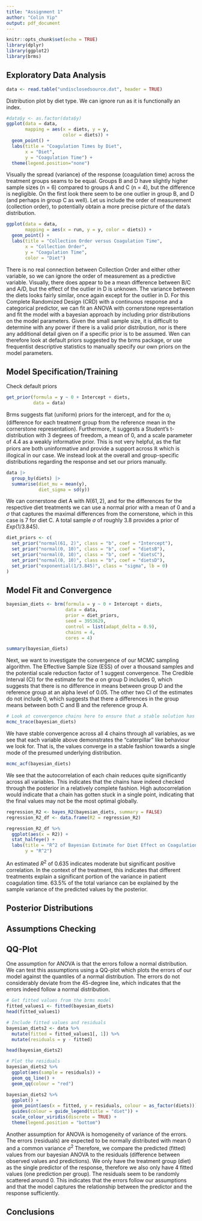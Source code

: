 ```yaml
---
title: "Assignment 1"
author: "Colin Yip"
output: pdf_document
---
```


```r
knitr::opts_chunk$set(echo = TRUE)
library(dplyr)
library(ggplot2)
library(brms)
```

## Exploratory Data Analysis
```r
data <- read.table("undisclosedsource.dat", header = TRUE)
```

Distribution plot by diet type. We can ignore run as it is functionally an index.
```r
#data$y <- as.factor(data$y)
ggplot(data = data,
       mapping = aes(x = diets, y = y,
                     color = diets)) +
  geom_point() +
  labs(title = "Coagulation Times by Diet",
       x = "Diet", 
       y = "Coagulation Time") +
  theme(legend.position="none")
```
Visually the spread (variance) of the response (coagulation time) across the treatment groups seams to be equal. Groups B and D have slightly higher sample sizes (n = 6) compared to groups A and C (n = 4), but the difference is negligible. On the first look there seem to be one outlier in group B, and D (and perhaps in group C as well). Let us include the order of measurement (collection order), to potentially obtain a more precise picture of the data's distribution.


```r
ggplot(data = data,
       mapping = aes(x = run, y = y, color = diets)) +
  geom_point() +
  labs(title = "Collection Order versus Coagulation Time",
       x = "Collection Order", 
       y = "Coagulation Time",
       color = "Diet")

```

There is no real connection between Collection Order and either other variable, so we can ignore the order of measurement as a predictive variable. Visually, there does appear to be a mean difference between B/C and A/D, but the effect of the outlier in D is unknown. The variance between the diets looks fairly similar, once again except for the outlier in D. For this Complete Randomized Design (CRD) with a continuous response and a categorical predictor, we can fit an ANOVA with cornerstone representation and fit the model with a bayesian approach by including prior distributions on the model parameters. Given the small sample size, it is difficult to determine with any power if there is a valid prior distribution, nor is there any additional detail given on if a specific prior is to be assumed. Wen can therefore look at default priors suggested by the brms package, or use frequentist descriptive statistics to manually specify our own priors on the model parameters.

## Model Specification/Training

Check default priors
```r
get_prior(formula = y ~ 0 + Intercept + diets, 
          data = data)
```
Brms suggests flat (uniform) priors for the intercept, and for the $\alpha_i$ (difference for each treatment group from the reference mean in the cornerstone representation). Furthermore, it suggests a Student’s t-distribution with 3 degrees of freedom, a mean of 0, and a scale parameter of 4.4 as a weakly informative prior. This is not very helpful, as the flat priors are both uninformative and provide a support across $\mathbb{R}$ which is illogical in our case. We instead look at the overall and group-specific distributions regarding the response and set our priors manually.

```r
data |>
  group_by(diets) |>
  summarise(diet_mu = mean(y),
            diet_sigma = sd(y))
```

We can cornerstone diet A with $N(61, 2)$, and for the differences for the respective diet treatments we can use a normal prior with a mean of 0 and a $\sigma$ that captures the maximal differences from the cornerstone, which in this case is 7 for diet C. A total sample $\sigma$ of roughly 3.8 provides a prior of $Exp(1/3.845)$. 

```r
diet_priors <- c(
  set_prior("normal(61, 2)", class = "b", coef = "Intercept"),
  set_prior("normal(0, 10)", class = "b", coef = "dietsB"),
  set_prior("normal(0, 10)", class = "b", coef = "dietsC"),
  set_prior("normal(0, 10)", class = "b", coef = "dietsD"),
  set_prior("exponential(1/3.845)", class = "sigma", lb = 0)
)
```

## Model Fit and Convergence
```r
bayesian_diets <- brm(formula = y ~ 0 + Intercept + diets,
                      data = data,
                      prior = diet_priors,
                      seed = 3953629,
                      control = list(adapt_delta = 0.9),
                      chains = 4,
                      cores = 4)

summary(bayesian_diets)
```

Next, we want to investigate the convergence of our MCMC sampling algorithm. The Effective Sample Size (ESS) of over a thousand samples and the potential scale reduction factor of 1 suggest convergence. The Credible Interval (CI) for the estimate for the $\alpha$ on group D includes 0, which suggests that there is no difference in means between group D and the reference group at an alpha level of 0.05. The other two CI of the estimates do not include 0, which suggests that there a differences in the group means between both C and B and the reference group A.


```r
# Look at convergence chains here to ensure that a stable solution has been found
mcmc_trace(bayesian_diets)
```
We have stable convergence across all 4 chains through all variables, as we see that each variable above demonstrates the "caterpillar" like behaviour we look for. That is, the values converge in a stable fashion towards a single mode of the presumed underlying distribution. 


```r
mcmc_acf(bayesian_diets)
```
We see that the autocorrelation of each chain reduces quite significantly across all variables. This indicates that the chains have indeed checked through the posterior in a relatively complete fashion. High autocorrelation would indicate that a chain has gotten stuck in a single point, indicating that the final values may not be the most optimal globally.

```r
regression_R2 <- bayes_R2(bayesian_diets, summary = FALSE)
regression_R2_df <- data.frame(R2 = regression_R2)

regression_R2_df %>%
  ggplot(aes(x = R2)) +
  stat_halfeye() + 
  labs(title = "R^2 of Bayesian Estimate for Diet Effect on Coagulation Time",
       y = "R^2")
```

An estimated $R^2$ of 0.635 indicates moderate but significant positive correlation. In the context of the treatment, this indicates that different treatments explain a significant portion of the variance in patient coagulation time. 63.5% of the total variance can be explained by the sample variance of the predicted values by the posterior.

## Posterior Distributions

## Assumptions Checking


## QQ-Plot

One assumption for ANOVA is that the errors follow a normal distribution. We can test this assumptions using a QQ-plot which plots the errors of our model against the quantiles of a normal distribution. The errors do not considerably deviate from the 45-degree line, which indicates that the errors indeed follow a normal distribution.

```r
# Get fitted values from the brms model
fitted_values1 <- fitted(bayesian_diets)
head(fitted_values1)

# Include fitted values and residuals 
bayesian_diets2 <- data %>%
  mutate(fitted = fitted_values1[, 1]) %>%  
  mutate(residuals = y - fitted)

head(bayesian_diets2)

# Plot the residuals
bayesian_diets2 %>%
  ggplot(aes(sample = residuals)) +
  geom_qq_line() +
  geom_qq(colour = "red")

```

```r
bayesian_diets2 %>%
  ggplot() +
  geom_point(aes(x = fitted, y = residuals, colour = as_factor(diets))) +
  guides(colour = guide_legend(title = "diet")) +
  scale_colour_viridis(discrete = TRUE) +
  theme(legend.position = "bottom")
```

Another assumption for ANOVA is homogeneity of variance of the errors. The errors (residuals) are expected to be normally distributed with mean 0 and a common variance $\sigma^2$ Therefore, we compare the predicted (fitted) values from our bayesian ANOVA to the residuals (difference between observed values and predictions). We only have the treatment group (diet) as the single predictor of the response, therefore we also only have 4 fitted values (one prediction per group). The residuals seem to be randomly scattered around 0. This indicates that the errors follow our assumptions and that the model captures the relationship between the predictor and the response sufficiently.


## Conclusions